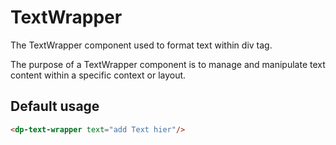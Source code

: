 
<Meta
    title="Components/TextWrapper"
    component={DpTextWrapper}
/>

# TextWrapper

The TextWrapper component used to format text within div tag.

The purpose of a TextWrapper component is to manage and manipulate text content within a specific context or layout.

## Default usage

```html
<dp-text-wrapper text="add Text hier"/>
```
